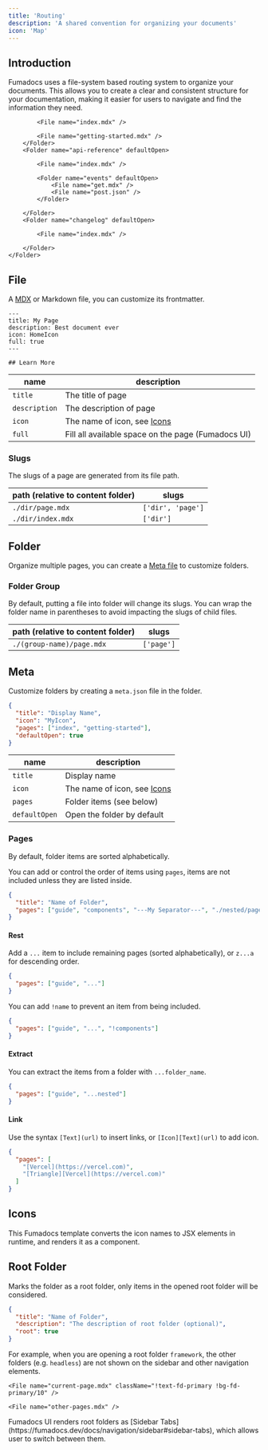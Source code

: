 ```yaml
---
title: 'Routing'
description: 'A shared convention for organizing your documents'
icon: 'Map'
---
```


## Introduction

Fumadocs uses a file-system based routing system to organize your documents. This allows you to create a clear and consistent structure for your documentation, making it easier for users to navigate and find the information they need.

<Files>
    <Folder name="content/docs (content directory)" defaultOpen>
        <Folder name="ui" defaultOpen>

            <File name="index.mdx" />

            <File name="getting-started.mdx" />
        </Folder>
        <Folder name="api-reference" defaultOpen>

            <File name="index.mdx" />

            <Folder name="events" defaultOpen>
                <File name="get.mdx" />
                <File name="post.json" />
            </Folder>

        </Folder>
        <Folder name="changelog" defaultOpen>

            <File name="index.mdx" />

        </Folder>
    </Folder>

</Files>

## File

A [MDX](https://mdxjs.com) or Markdown file, you can customize its frontmatter.

```mdx
---
title: My Page
description: Best document ever
icon: HomeIcon
full: true
---

## Learn More
```

| name          | description                                        |
| ------------- | -------------------------------------------------- |
| `title`       | The title of page                                  |
| `description` | The description of page                            |
| `icon`        | The name of icon, see [Icons](#icons)              |
| `full`        | Fill all available space on the page (Fumadocs UI) |

### Slugs

The slugs of a page are generated from its file path.

| path (relative to content folder) | slugs             |
| --------------------------------- | ----------------- |
| `./dir/page.mdx`                  | `['dir', 'page']` |
| `./dir/index.mdx`                 | `['dir']`         |

## Folder

Organize multiple pages, you can create a [Meta file](#meta) to customize folders.

### Folder Group

By default, putting a file into folder will change its slugs.
You can wrap the folder name in parentheses to avoid impacting the slugs of child files.

| path (relative to content folder) | slugs      |
| --------------------------------- | ---------- |
| `./(group-name)/page.mdx`         | `['page']` |

## Meta

Customize folders by creating a `meta.json` file in the folder.

```json title="meta.json"
{
  "title": "Display Name",
  "icon": "MyIcon",
  "pages": ["index", "getting-started"],
  "defaultOpen": true
}
```

| name          | description                           |
| ------------- | ------------------------------------- |
| `title`       | Display name                          |
| `icon`        | The name of icon, see [Icons](#icons) |
| `pages`       | Folder items (see below)              |
| `defaultOpen` | Open the folder by default            |

### Pages

By default, folder items are sorted alphabetically.

You can add or control the order of items using `pages`, items are not included unless they are listed inside.

```json title="meta.json"
{
  "title": "Name of Folder",
  "pages": ["guide", "components", "---My Separator---", "./nested/page"]
}
```

<Files>
  <File name="meta.json" />

<File name="guide.mdx" />

<File name="components.mdx" />

  <File name="nested/page.mdx" />
</Files>

#### Rest

Add a `...` item to include remaining pages (sorted alphabetically), or `z...a` for descending order.

```json title="meta.json"
{
  "pages": ["guide", "..."]
}
```

You can add `!name` to prevent an item from being included.

```json title="meta.json"
{
  "pages": ["guide", "...", "!components"]
}
```

#### Extract

You can extract the items from a folder with `...folder_name`.

```json title="meta.json"
{
  "pages": ["guide", "...nested"]
}
```

#### Link

Use the syntax `[Text](url)` to insert links, or `[Icon][Text](url)` to add icon.

```json title="meta.json"
{
  "pages": [
    "[Vercel](https://vercel.com)",
    "[Triangle][Vercel](https://vercel.com)"
  ]
}
```

## Icons

This Fumadocs template converts the icon names to JSX elements in runtime, and renders it as a component.

## Root Folder

Marks the folder as a root folder, only items in the opened root folder will be considered.

```json title="meta.json"
{
  "title": "Name of Folder",
  "description": "The description of root folder (optional)",
  "root": true
}
```

For example, when you are opening a root folder `framework`, the other folders (e.g. `headless`) are not shown on the sidebar and other navigation elements.

<Files>
  <Folder name="framework" defaultOpen>
    <File name="index.mdx" />

    <File name="current-page.mdx" className="!text-fd-primary !bg-fd-primary/10" />

    <File name="other-pages.mdx" />

  </Folder>

  <Folder name="headless (hidden)" className="opacity-50" disabled defaultOpen>
    <File name="my-page.mdx" />
  </Folder>
</Files>

<Callout title="Fumadocs UI">
  Fumadocs UI renders root folders as [Sidebar
  Tabs](https://fumadocs.dev/docs/navigation/sidebar#sidebar-tabs), which
  allows user to switch between them.
</Callout>
